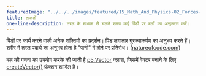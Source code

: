 ```yaml
---
featuredImage: "../../../images/featured/15_Math_And_Physics-02_Forces-thumbnail.png"
title: ताकतों
one-line-description: तरल के माध्यम से चलते समय कई पिंडों पर बलों का अनुकरण करें।
---
```


पिंडों पर कार्य करने वाली अनेक शक्तियों का प्रदर्शन।
पिंड लगातार गुरुत्वाकर्षण का अनुभव करते हैं। शरीर में तरल पदार्थ का अनुभव होता है
"पानी" में होने पर प्रतिरोध।
(<a href="http://natureofcode.com">natureofcode.com</a>)

बल की गणना का उपयोग करके की जाती है
<a href='https://p5js.org/reference/#/p5.Vector'>p5.Vector</a>
क्लास, जिसमें वेक्टर बनाने के लिए <a href='https://p5js.org/reference/#/p5/createVector'>createVector()</a> फ़ंक्शन शामिल है।